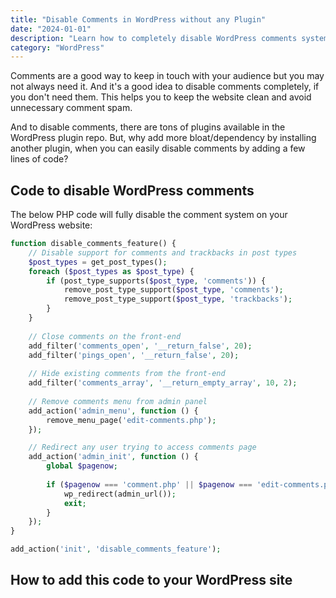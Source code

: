 ```yaml
---
title: "Disable Comments in WordPress without any Plugin"
date: "2024-01-01"
description: "Learn how to completely disable WordPress comments system without using any plugins. Simple code solution to remove comments functionality and clean up your WordPress site."
category: "WordPress"
---
```


Comments are a good way to keep in touch with your audience but you may not always need it. And it's a good idea to disable comments completely, if you don't need them. This helps you to keep the website clean and avoid unnecessary comment spam.

And to disable comments, there are tons of plugins available in the WordPress plugin repo. But, why add more bloat/dependency by installing another plugin, when you can easily disable comments by adding a few lines of code?

## Code to disable WordPress comments

The below PHP code will fully disable the comment system on your WordPress website:

```php
function disable_comments_feature() {
    // Disable support for comments and trackbacks in post types
    $post_types = get_post_types();
    foreach ($post_types as $post_type) {
        if (post_type_supports($post_type, 'comments')) {
            remove_post_type_support($post_type, 'comments');
            remove_post_type_support($post_type, 'trackbacks');
        }
    }
  
    // Close comments on the front-end
    add_filter('comments_open', '__return_false', 20);
    add_filter('pings_open', '__return_false', 20);
  
    // Hide existing comments from the front-end
    add_filter('comments_array', '__return_empty_array', 10, 2);
  
    // Remove comments menu from admin panel
    add_action('admin_menu', function () {
        remove_menu_page('edit-comments.php');
    });

    // Redirect any user trying to access comments page
    add_action('admin_init', function () {
        global $pagenow;
        
        if ($pagenow === 'comment.php' || $pagenow === 'edit-comments.php') {
            wp_redirect(admin_url());
            exit;
        }
    });
}

add_action('init', 'disable_comments_feature');
```

## How to add this code to your WordPress site

<LinkCard 
  href="/blog/add-php-wordpress/"
  title="How to Add PHP Code to WordPress"
  isExternal={false}
/> 